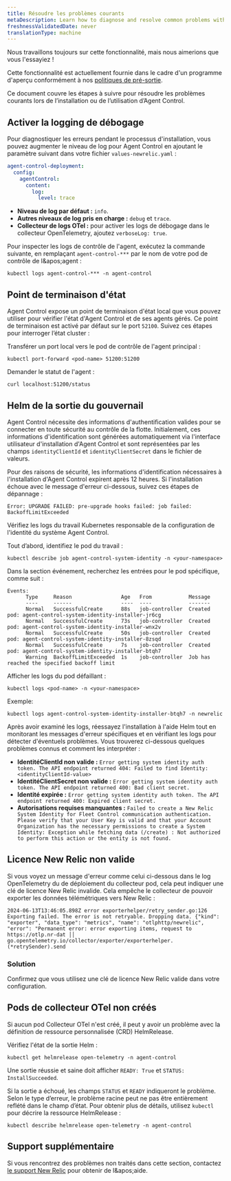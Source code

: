 ```yaml
---
title: Résoudre les problèmes courants
metaDescription: Learn how to diagnose and resolve common problems with Agent Control.
freshnessValidatedDate: never
translationType: machine
---
```


<Callout title="Aperçu">
  Nous travaillons toujours sur cette fonctionnalité, mais nous aimerions que vous l&apos;essayiez !

  Cette fonctionnalité est actuellement fournie dans le cadre d&apos;un programme d&apos;aperçu conformément à nos [politiques de pré-sortie](/docs/licenses/license-information/referenced-policies/new-relic-pre-release-policy).
</Callout>

Ce document couvre les étapes à suivre pour résoudre les problèmes courants lors de l’installation ou de l’utilisation d’Agent Control.

## Activer la logging de débogage

Pour diagnostiquer les erreurs pendant le processus d&apos;installation, vous pouvez augmenter le niveau de log pour Agent Control en ajoutant le paramètre suivant dans votre fichier `values-newrelic.yaml` :

```yaml
agent-control-deployment:
  config:
    agentControl:
      content:  
        log:
          level: trace
```

* **Niveau de log par défaut :** `info`.
* **Autres niveaux de log pris en charge :** `debug` et `trace`.
* **Collecteur de logs OTel :** pour activer les logs de débogage dans le collecteur OpenTelemetry, ajoutez `verboseLog: true`.

Pour inspecter les logs de contrôle de l&apos;agent, exécutez la commande suivante, en remplaçant `agent-control-***` par le nom de votre pod de contrôle de l&amp;apos;agent :

```shell
kubectl logs agent-control-*** -n agent-control
```

## Point de terminaison d&apos;état

Agent Control expose un point de terminaison d&apos;état local que vous pouvez utiliser pour vérifier l&apos;état d&apos;Agent Control et de ses agents gérés. Ce point de terminaison est activé par défaut sur le port `52100`. Suivez ces étapes pour interroger l’état cluster :

Transférer un port local vers le pod de contrôle de l&apos;agent principal :

```shell
kubectl port-forward <pod-name> 51200:51200
```

Demander le statut de l&apos;agent :

```shell
curl localhost:51200/status
```

## Helm de la sortie du gouvernail

Agent Control nécessite des informations d&apos;authentification valides pour se connecter en toute sécurité au contrôle de la flotte. Initialement, ces informations d&apos;identification sont générées automatiquement via l&apos;interface utilisateur d&apos;installation d&apos;Agent Control et sont représentées par les champs `identityClientId` et `identityClientSecret` dans le fichier de valeurs.

Pour des raisons de sécurité, les informations d&apos;identification nécessaires à l&apos;installation d&apos;Agent Control expirent après 12 heures. Si l&apos;installation échoue avec le message d&apos;erreur ci-dessous, suivez ces étapes de dépannage :

```shell
Error: UPGRADE FAILED: pre-upgrade hooks failed: job failed: BackoffLimitExceeded
```

Vérifiez les logs du travail Kubernetes responsable de la configuration de l&apos;identité du système Agent Control.

Tout d’abord, identifiez le pod du travail :

```shell
kubectl describe job agent-control-system-identity -n <your-namespace>
```

Dans la section événement, recherchez les entrées pour le pod spécifique, comme suit :

```shell
Events:
      Type     Reason                Age   From            Message
      ----     ------                ----  ----            -------
      Normal   SuccessfulCreate      88s   job-controller  Created pod: agent-control-system-identity-installer-jr6cg
      Normal   SuccessfulCreate      73s   job-controller  Created pod: agent-control-system-identity-installer-wnx2v
      Normal   SuccessfulCreate      50s   job-controller  Created pod: agent-control-system-identity-installer-8zsqd
      Normal   SuccessfulCreate      7s    job-controller  Created pod: agent-control-system-identity-installer-btqh7
      Warning  BackoffLimitExceeded  1s    job-controller  Job has reached the specified backoff limit
```

Afficher les logs du pod défaillant :

```shell
kubectl logs <pod-name> -n <your-namespace>
```

Exemple:

```shell
kubectl logs agent-control-system-identity-installer-btqh7 -n newrelic
```

Après avoir examiné les logs, réessayez l&apos;installation à l&apos;aide Helm tout en monitorant les messages d&apos;erreur spécifiques et en vérifiant les logs pour détecter d&apos;éventuels problèmes. Vous trouverez ci-dessous quelques problèmes connus et comment les interpréter :

* **IdentitéClientId non valide :** `Error getting system identity auth token. The API endpoint returned 404: Failed to find Identity: <identityClientId-value>`
* **IdentitéClientSecret non valide :** `Error getting system identity auth token. The API endpoint returned 400: Bad client secret.`
* **Identité expirée :** `Error getting system identity auth token. The API endpoint returned 400: Expired client secret.`
* **Autorisations requises manquantes :** `Failed to create a New Relic System Identity for Fleet Control communication authentication. Please verify that your User Key is valid and that your Account Organization has the necessary permissions to create a System Identity: Exception while fetching data (/create) : Not authorized to perform this action or the entity is not found.`

## Licence New Relic non valide

Si vous voyez un message d&apos;erreur comme celui ci-dessous dans le log OpenTelemetry du de déploiement du collecteur pod, cela peut indiquer une clé de licence New Relic invalide. Cela empêche le collecteur de pouvoir exporter les données télémétriques vers New Relic :

```shell
2024-06-13T13:46:05.898Z error exporterhelper/retry_sender.go:126 Exporting failed. The error is not retryable. Dropping data. {"kind": "exporter", "data_type": "metrics", "name": "otlphttp/newrelic", "error": "Permanent error: error exporting items, request to https://otlp.nr-dat ││ go.opentelemetry.io/collector/exporter/exporterhelper.(*retrySender).send
```

### Solution

Confirmez que vous utilisez une clé de licence New Relic valide dans votre configuration.

## Pods de collecteur OTel non créés

Si aucun pod Collecteur OTel n&apos;est créé, il peut y avoir un problème avec la définition de ressource personnalisée (CRD) HelmRelease.

Vérifiez l&apos;état de la sortie Helm :

```shell
kubectl get helmrelease open-telemetry -n agent-control
```

Une sortie réussie et saine doit afficher `READY: True` et `STATUS: InstallSucceeded`.

Si la sortie a échoué, les champs `STATUS` et `READY` indiqueront le problème. Selon le type d’erreur, le problème racine peut ne pas être entièrement reflété dans le champ d’état. Pour obtenir plus de détails, utilisez `kubectl` pour décrire la ressource HelmRelease :

```shell
kubectl describe helmrelease open-telemetry -n agent-control
```

## Support supplémentaire

Si vous rencontrez des problèmes non traités dans cette section, contactez [le support New Relic](https://support.newrelic.com) pour obtenir de l&amp;apos;aide.